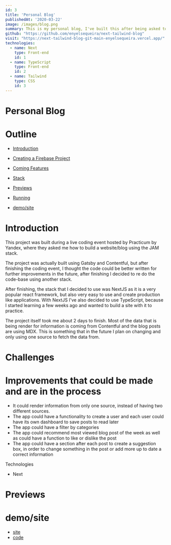 ```yaml
---
id: 3
title: 'Personal Blog'
publishedAt: '2020-03-22'
image: /images/blog.png
summary: This is my personal blog, I've built this after being asked to do a live-coding webinar for Practicum By Yandex bootcamp. I Decided to use latest stack the JAM stack to teach the students latest trends in web development
github: "https://github.com/enyelsequeira/next-tailwind-blog"
visit: "https://next-tailwind-blog-git-main-enyelsequeira.vercel.app/"
technologies:
  - name: Next
    type: Front-end
    id: 1
  - name: TypeScript
    type: Front-end
    id: 2
  - name: Tailwind
    type: CSS
    id: 3
---
```



# Personal Blog

# Outline

- [Introduction](#Introduction)

- [Creating a Firebase Project](#Challenges)

- [Coming Features](#improvements-that-could-be-made-and-are-in-the-process)

- [Stack](#Technologies)

- [Previews](#Previews)
- [Running](#run)
- [demo/site](#demo/site)

# Introduction

 This project was built during a live coding event hosted by Practicum by Yandex, where they asked me how to build a website/blog using the <span> JAM </span> stack. 
 
The project was actually built using Gatsby and Contentful, but after finishing the coding event, I thought the code could be better written for further improvements in the future, after finishing I decided to re do the code-base using another stack.

After finishing,  the stack that I decided to use was NextJS as it is a very popular react framework, but also very easy to use and create production like applications. With NextJS I've also decided to use TypeScript, because I started learning a few weeks ago and wanted to build a site with it to practice.

The project itself took me about 2 days to finish. Most of the data that is being render for information is coming from <span>Contentful</span> and the blog posts are using <span>MDX</span>. This is something that in the future I plan on changing and only using one source to fetch the data from. 

# Challenges


# Improvements that could be made and are in the process
- It could render information from only one source, instead of having two different sources.
- The app could have a functionality to create a user and each user could have its own dashboard to save posts to read later
- The app could have a filter by categories
- The app could recommend most viewed blog post of the week as well as could have a function to like or dislike the post
- The app could have a section after each post to create a suggestion box, in order to change something in the post or add more up to date a correct information

Technologies
- Next

# Previews

# demo/site
- [site](https://link)
- [code](link)